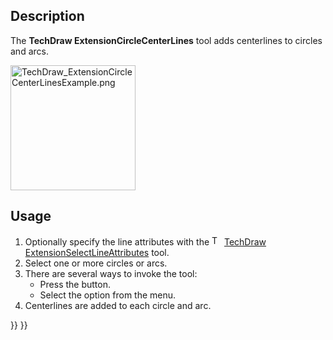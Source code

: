 <languages/>

{{Docnav
|[[TechDraw_ExtensionCustomizeFormat|ExtensionCustomizeFormat]]
|[[TechDraw_ExtensionHoleCircle|ExtensionHoleCircle]]
|[[TechDraw_Workbench|TechDraw]]
|IconL=TechDraw_ExtensionCustomizeFormat.svg
|IconR=TechDraw_ExtensionHoleCircle.svg
|IconC=Workbench_TechDraw.svg
}}

{{GuiCommand
|Name=TechDraw ExtensionCircleCenterLines
|MenuLocation=TechDraw → Extensions: Centerlines/Threading → Add Circle Centerlines
|Workbenches=[[TechDraw_Workbench|TechDraw]]
|Shortcut=
|Version=0.20
|SeeAlso=[[TechDraw_ExtensionHoleCircle|TechDraw ExtensionHoleCircle]]
}}

==Description==

The '''TechDraw ExtensionCircleCenterLines''' tool adds centerlines to circles and arcs.

[[Image:TechDraw_ExtensionCircleCenterLinesExample.png|200px]]
{{Caption|On the right a circle with centerlines}}

==Usage==

# Optionally specify the line attributes with the [[Image:TechDraw_ExtensionSelectLineAttributes.svg|16px]] [[TechDraw_ExtensionSelectLineAttributes|TechDraw ExtensionSelectLineAttributes]] tool.
# Select one or more circles or arcs.
# There are several ways to invoke the tool:
#* Press the {{Button|[[Image:TechDraw_ExtensionCircleCenterLines.svg|16px]] [[TechDraw_ExtensionCircleCenterLines|Add Circle Centerlines]]}} button.
#* Select the {{MenuCommand|TechDraw → Extensions: Centerlines/Threading → [[Image:TechDraw_ExtensionCircleCenterLines.svg|16px]] Add Circle Centerlines}} option from the menu.
# Centerlines are added to each circle and arc.


{{Docnav
|[[TechDraw_ExtensionCustomizeFormat|ExtensionCustomizeFormat]]
|[[TechDraw_ExtensionHoleCircle|ExtensionHoleCircle]]
|[[TechDraw_Workbench|TechDraw]]
|IconL=TechDraw_ExtensionCustomizeFormat.svg
|IconR=TechDraw_ExtensionHoleCircle.svg
|IconC=Workbench_TechDraw.svg
}}

{{TechDraw_Tools_navi{{#translation:}}}}
{{Userdocnavi{{#translation:}}}}